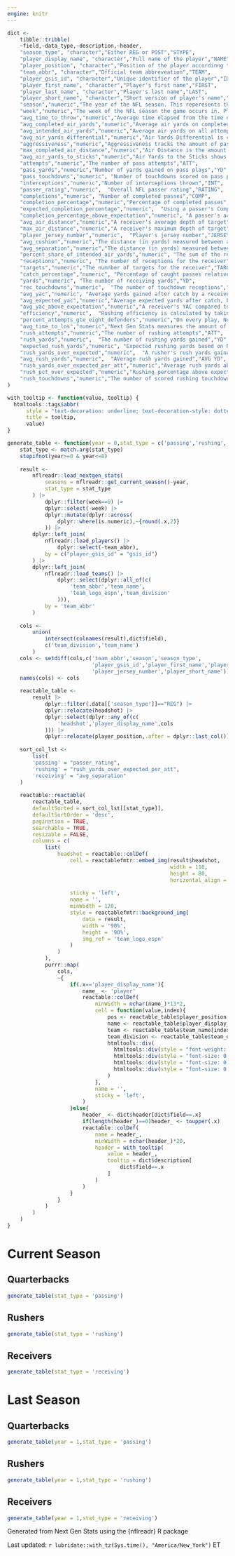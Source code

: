 ```yaml
---
engine: knitr
---
```


```r
dict <- 
    tibble::tribble(
    ~field,~data_type,~description,~header,
    "season_type", "character","Either REG or POST","STYPE",
    "player_display_name", "character","Full name of the player","NAME",
    "player_position", "character","Position of the player accordinng to NGS","POS",
    "team_abbr", "character","Official team abbreveation","TEAM",
    "player_gsis_id", "character","Unique identifier of the player","ID",
    "player_first_name", "character","Player's first name","FIRST",
    "player_last_name", "character","Player's last name","LAST",
    "player_short_name", "character","Short version of player's name","SHORTNAME",
    "season","numeric","The year of the NFL season. This reperesents the whole season, so regular season games that happen in January as well as playoff games will occur in the year after this number","YEAR",
    "week","numeric","The week of the NFL season the game occurs in. Please note that the `game_type` will differ for weeks = 18 because of the season expansion in 2021. Please use `game_type` to filter for regular season or postseason","WEEK",
    "avg_time_to_throw","numeric","Average time elapsed from the time of snap to throw on every pass attempt for a passer (sacks excluded).","AVG TTT",
    "avg_completed_air_yards","numeric","Average air yards on completed passes","AVG CAY",
    "avg_intended_air_yards","numeric","Average air yards on all attempted passes","AVG IAY",
    "avg_air_yards_differential","numeric","Air Yards Differential is calculated by subtracting the passer's average Intended Air Yards from his average Completed Air Yards. This stat indicates if he is on average attempting deep passes than he on average completes.","AVG AYD",
    "aggressiveness","numeric","Aggressiveness tracks the amount of passing attempts a quarterback makes that are into tight coverage, where there is a defender within 1 yard or less of the receiver at the time of completion or incompletion. AGG is shown as a % of attempts into tight windows over all passing attempts.","AGGR",
    "max_completed_air_distance","numeric","Air Distance is the amount of yards the ball has traveled on a pass, from the point of release to the point of reception (as the crow flies). Unlike Air Yards, Air Distance measures the actual distance the passer throws the ball.","MAX CAY",
    "avg_air_yards_to_sticks","numeric","Air Yards to the Sticks shows the amount of Air Yards ahead or behind the first down marker on all attempts for a passer. The metric indicates if the passer is attempting his passes past the 1st down marker, or if he is relying on his skill position players to make yards after catch.","AVG AYS",
    "attempts","numeric","The number of pass attempts","ATT",
    "pass_yards","numeric","Number of yards gained on pass plays","YD",
    "pass_touchdowns","numeric", "Number of touchdowns scored on pass plays","TD",
    "interceptions","numeric","Number of interceptions thrown","INT",
    "passer_rating","numeric",  "Overall NFL passer rating","RATING",
    "completions","numeric", "Number of completed passes","COMP",
    "completion_percentage","numeric","Percentage of completed passes","COMP%",
    "expected_completion_percentage","numeric",  "Using a passer's Completion Probability on every play, determine what a passer's completion percentage is expected to be.","EXP COMP%",
    "completion_percentage_above_expectation","numeric", "A passer's actual completion percentage compared to their Expected Completion Percentage.","CPOE",
    "avg_air_distance","numeric","A receiver's average depth of target","AVG DEPTH",
    "max_air_distance","numeric","A receiver's maximum depth of target","MAX DEPTH",
    "player_jersey_number","numeric",  "Player's jersey number","JERSEY",
    "avg_cushion","numeric","The distance (in yards) measured between a WR/TE and the defender they're lined up against at the time of snap on all targets.","AVG CUSH",
    "avg_separation","numeric","The distance (in yards) measured between a WR/TE and the nearest defender at the time of catch or incompletion.","AVG SEP",
    "percent_share_of_intended_air_yards","numeric", "The sum of the receivers total intended air yards (all attempts) over the sum of his team's total intended air yards. Represented as a percentage, this statistic represents how much of a team's deep yards does the player account for.","IAY SHARE",
    "receptions","numeric", "The number of receptions for the receiver","REC",
    "targets","numeric","The numnber of targets for the receiver","TARGETS",
    "catch_percentage","numeric", "Percentage of caught passes relative to targets","CATCH%",
    "yards","numeric", "The number of receiving yards","YD",
    "rec_touchdowns","numeric",  "The number of touchdown receptions","TD",
    "avg_yac","numeric", "Average yards gained after catch by a receiver.","AVG YAC",
    "avg_expected_yac","numeric","Average expected yards after catch, based on numerous factors using tracking data such as how open the receiver is, how fast they're traveling, how many defenders/blockers are in space, etc","EXP YAC",
    "avg_yac_above_expectation","numeric","A receiver's YAC compared to their Expected YAC.","YACOE",
    "efficiency","numeric",  "Rushing efficiency is calculated by taking the total distance a player traveled on rushing plays as a ball carrier according to Next Gen Stats (measured in yards) per rushing yards gained. The lower the number, the more of a North/South runner.","EFF",
    "percent_attempts_gte_eight_defenders","numeric","On every play, Next Gen Stats calculates how many defenders are stacked in the box at snap. Using that logic, DIB% calculates how often does a rusher see 8 or more defenders in the box against them.","DIB%",
    "avg_time_to_los","numeric","Next Gen Stats measures the amount of time a ball carrier spends (measured to the 10th of a second) before crossing the Line of Scrimmage. TLOS is the average time behind the LOS on all rushing plays where the player is the rusher.","TLOS",
    "rush_attempts","numeric","The number of rushing attempts","ATT",
    "rush_yards","numeric",  "The number of rushing yards gained","YD",
    "expected_rush_yards","numeric", "Expected rushing yards based on Nextgenstats' Big Data Bowl model","EYD",
    "rush_yards_over_expected","numeric",  "A rusher's rush yards gained compared to the expected rush yards","YDOE",
    "avg_rush_yards","numeric",  "AVerage rush yards gained","AVG YD",
    "rush_yards_over_expected_per_att","numeric","Average rush yards above expectation","YDOE/ATT",
    "rush_pct_over_expected","numeric","Rushing percentage above expectation","R%OE",
    "rush_touchdowns","numeric","The number of scored rushing touchdowns","TD",
)

```

```r
with_tooltip <- function(value, tooltip) {
  htmltools::tags$abbr(
      style = "text-decoration: underline; text-decoration-style: dotted; cursor: help;",
      title = tooltip, 
      value)
}

generate_table <- function(year = 0,stat_type = c('passing','rushing','receiving')){
    stat_type <- match.arg(stat_type)
    stopifnot(year>=0 & year<=8)
    
    result <- 
        nflreadr::load_nextgen_stats(
            seasons = nflreadr::get_current_season()-year,
            stat_type = stat_type
        ) |> 
            dplyr::filter(week==0) |> 
            dplyr::select(-week) |> 
            dplyr::mutate(dplyr::across(
                dplyr::where(is.numeric),~{round(.x,2)}
            )) |> 
        dplyr::left_join(
            nflreadr::load_players() |> 
                dplyr::select(-team_abbr),
            by = c("player_gsis_id" = "gsis_id")
        ) |> 
        dplyr::left_join(
            nflreadr::load_teams() |> 
                dplyr::select(dplyr::all_of(c(
                    'team_abbr','team_name',
                    'team_logo_espn','team_division'
                ))),
            by = 'team_abbr'
        )
    
    cols <- 
        union(
            intersect(colnames(result),dict$field),
            c('team_division','team_name')
        )
    cols <- setdiff(cols,c('team_abbr','season','season_type',
                           'player_gsis_id','player_first_name','player_last_name',
                           'player_jersey_number','player_short_name'))
    names(cols) <- cols
    
    reactable_table <- 
        result |> 
            dplyr::filter(.data[['season_type']]=="REG") |> 
            dplyr::relocate(headshot) |> 
            dplyr::select(dplyr::any_of(c(
                'headshot','player_display_name',cols
            ))) |> 
            dplyr::relocate(player_position,.after = dplyr::last_col())
    
    sort_col_lst <- 
        list(
        'passing' = "passer_rating",
        'rushing' = "rush_yards_over_expected_per_att",
        'receiving' = "avg_separation"
    )
    
    reactable::reactable(
        reactable_table,
        defaultSorted = sort_col_lst[[stat_type]],
        defaultSortOrder = 'desc',
        pagination = TRUE,
        searchable = TRUE,
        resizable = FALSE,
        columns = c(
            list(
                headshot = reactable::colDef(
                    cell = reactablefmtr::embed_img(result$headshot,
                                                    width = 110,
                                                    height = 80,
                                                    horizontal_align = "center"),
                    
                    sticky = 'left',
                    name = '',
                    minWidth = 120,
                    style = reactablefmtr::background_img(
                        data = result,
                        width = '90%',
                        height = '90%',
                        img_ref = 'team_logo_espn'
                    )
                )
            ),
            purrr::map(
                cols,
                ~{
                    if(.x=='player_display_name'){
                        name_ <- 'player'
                        reactable::colDef(
                            minWidth = nchar(name_)*13*2,
                            cell = function(value,index){
                                pos <- reactable_table$player_position[index]
                                name <- reactable_table$player_display_name[index]
                                team <- reactable_table$team_name[index]
                                team_division <- reactable_table$team_division[index]
                                htmltools::div(
                                  htmltools::div(style = "font-weight: 600", name),
                                  htmltools::div(style = "font-size: 0.80rem",pos),
                                  htmltools::div(style = "font-size: 0.80rem",team),
                                  htmltools::div(style = "font-size: 0.80rem",team_division)
                                )
                            },
                            name = '',
                            sticky = 'left',
                        )
                    }else{
                        header_ <- dict$header[dict$field==.x]
                        if(length(header_)==0)header_ <- toupper(.x)
                        reactable::colDef(
                            name = header_,
                            minWidth = nchar(header_)*20,
                            header = with_tooltip(
                                value = header_,
                                tooltip = dict$description[
                                    dict$field==.x
                                ]
                            )
                        )
                    }
                }
            )
        )
    )
}

```

::: {.column-screen}

::: panel-tabset

# Current Season

::: panel-tabset

## Quarterbacks

```r
generate_table(stat_type = 'passing')
```

## Rushers

```r
generate_table(stat_type = 'rushing')
```

## Receivers

```r
generate_table(stat_type = 'receiving')
```

:::

# Last Season

::: panel-tabset

## Quarterbacks

```r
generate_table(year = 1,stat_type = 'passing')
```

## Rushers

```r
generate_table(year = 1,stat_type = 'rushing')
```

## Receivers

```r
generate_table(year = 1,stat_type = 'receiving')
```

:::

:::

Generated from Next Gen Stats using the {nflreadr} R package

Last updated: `r lubridate::with_tz(Sys.time(), "America/New_York")` ET

:::